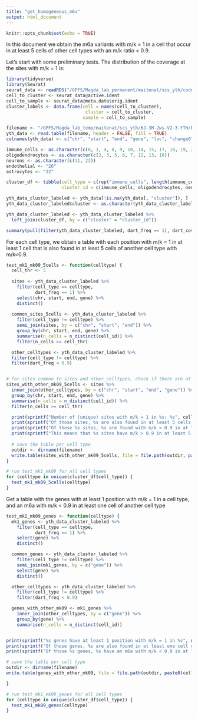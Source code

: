 ```yaml
---
title: "get_homogeneous_m6a"
output: html_document
---
```


```r
knitr::opts_chunk$set(echo = TRUE)
```

In this document we obtain the m6a variants with m/k = 1 in a cell that occur in at least 5 cells of other cell types with an m/k ratio < 0.9.

Let's start with some preliminary tests. The distribution of the coverage at the sites with m/k = 1 is:

```r
library(tidyverse)
library(Seurat)
seurat_data <- readRDS("/GPFS/Magda_lab_permanent/maitenat/scs_yth/code/scRNA_dimplot/scDART_integrated_seurat.rds")
cell_to_cluster <- seurat_data@active.ident
cell_to_sample <- seurat_data@meta.data$orig.ident
cluster_labels <- data.frame(cell = names(cell_to_cluster), 
                              cluster = cell_to_cluster,
                             sample = cell_to_sample)

filename <- "/GPFS/Magda_lab_temp/maitenat/scs_yth/6J-3M-2ws-V2-3-YTH/bullseye/2023/6J-3M-2ws-V2-3-YTH_edit-sites_bc_filtered_all_yth_filt-all.bed"
yth_data <- read.table(filename, header = FALSE, fill = TRUE)
colnames(yth_data) <- c("chr", "start", "end", "gene", "loc", "change0", "n_yth", "dart_ratio/control_ratio", "perc", "strand", "control_freq", "control_cov", "dart_freq", "dart_cov", "change", "cell_id", "cluster", "mk_overall", "mk_mut", "mk_ratio")

immune_cells <- as.character(c(0, 1, 4, 8, 9, 10, 14, 15, 17, 18, 19, 20, 21, 24, 25, 27))
oligodendrocytes <- as.character(c(2, 3, 5, 6, 7, 12, 13, 16))
neurons <- as.character(c(11, 23))
endothelial <- "26"
astrocytes <- "22"

cluster_df <- tibble(cell_type = c(rep("immune_cells", length(immune_cells)), rep("oligodendrocytes", length(oligodendrocytes)), rep("neurons", length(neurons)), "endothelial", "astrocytes"),
                     cluster_id = c(immune_cells, oligodendrocytes, neurons, endothelial, astrocytes))

yth_data_cluster_labeled <- yth_data[!is.na(yth_data[, "cluster"]), ]
yth_data_cluster_labeled$cluster <- as.character(yth_data_cluster_labeled$cluster)

yth_data_cluster_labeled <- yth_data_cluster_labeled %>%
  left_join(cluster_df, by = c("cluster" = "cluster_id"))

summary(pull(filter(yth_data_cluster_labeled, dart_freq == 1), dart_cov))
```

For each cell type, we obtain a table with each position with m/k = 1 in at least 1 cell that is also found in at least 5 cells of another cell type with m/k<0.9.

```r
test_mk1_mk09_5cells <- function(celltype) {
  cell_thr <- 5
  
  sites <- yth_data_cluster_labeled %>%
    filter(cell_type == celltype,
           dart_freq == 1) %>%
    select(chr, start, end, gene) %>%
    distinct()
  
  common_sites_5cells <- yth_data_cluster_labeled %>%
    filter(cell_type != celltype) %>%
    semi_join(sites, by = c("chr", "start", "end")) %>%
    group_by(chr, start, end, gene) %>%
    summarise(n_cells = n_distinct(cell_id)) %>%
    filter(n_cells >= cell_thr)

  other_celltypes <- yth_data_cluster_labeled %>%
  filter(cell_type != celltype) %>%
  filter(dart_freq < 0.9)


# for sites common to sites and other_celltypes, check if there are at least 5 cells with m/k < 0.9 per cell type
sites_with_other_mk09_5cells <- sites %>%
  inner_join(other_celltypes, by = c("chr", "start", "end", "gene")) %>%
  group_by(chr, start, end, gene) %>%
  summarise(n_cells = n_distinct(cell_id)) %>%
  filter(n_cells >= cell_thr)

  print(sprintf("Number of (unique) sites with m/k = 1 in %s: %s", celltype, nrow(sites)))
  print(sprintf("Of those sites, %s are also found in at least 5 cells of another cell type", nrow(common_sites_5cells)))
  print(sprintf("Of those %s sites, %s are found with m/k < 0.9 in at least 5 cells of another cell type", nrow(common_sites_5cells), nrow(sites_with_other_mk09_5cells)))
  print(sprintf("This means that %s sites have m/k > 0.9 in at least 5 cells of another cell type", nrow(common_sites_5cells) - nrow(sites_with_other_mk09_5cells)))
  
  # save the table per cell type
  outdir <- dirname(filename)
  write.table(sites_with_other_mk09_5cells, file = file.path(outdir, paste0(celltype, "_mk1_common_mk09_5cells.txt")), sep = "\t", row.names = FALSE, quote = FALSE, col.names = TRUE)
}

# run test_mk1_mk09 for all cell types
for (celltype in unique(cluster_df$cell_type)) {
  test_mk1_mk09_5cells(celltype)
}

```

Get a table with the genes with at least 1 position with m/k = 1 in a cell type, and an m6a with m/k < 0.9 in at least one cell of another cell type

```r
test_mk1_mk09_genes <- function(celltype) {
  mk1_genes <- yth_data_cluster_labeled %>%
    filter(cell_type == celltype,
           dart_freq == 1) %>%
    select(gene) %>%
    distinct()

  common_genes <- yth_data_cluster_labeled %>%
    filter(cell_type != celltype) %>%
    semi_join(mk1_genes, by = c("gene")) %>%
    select(gene) %>%
    distinct()

  other_celltypes <- yth_data_cluster_labeled %>%
    filter(cell_type != celltype) %>%
    filter(dart_freq < 0.9)

  genes_with_other_mk09 <- mk1_genes %>%
    inner_join(other_celltypes, by = c("gene")) %>%
    group_by(gene) %>%
    summarise(n_cells = n_distinct(cell_id))


print(sprintf("%s genes have at least 1 position with m/k = 1 in %s", nrow(mk1_genes), celltype))
print(sprintf("Of those genes, %s are also found in at least one cell of another cell type", nrow(common_genes)))
print(sprintf("Of those %s genes, %s have an m6a with m/k < 0.9 in at least 1 cell of another cell type", nrow(distinct(common_genes)), nrow(filter(genes_with_other_mk09, n_cells > 0))))

# save the table per cell type
outdir <- dirname(filename)
write.table(genes_with_other_mk09, file = file.path(outdir, paste0(celltype, "_genes_mk1_common_mk09.txt")), sep = "\t", row.names = FALSE, quote = FALSE, col.names = TRUE)

}

# run test_mk1_mk09_genes for all cell types
for (celltype in unique(cluster_df$cell_type)) {
  test_mk1_mk09_genes(celltype)
}
```